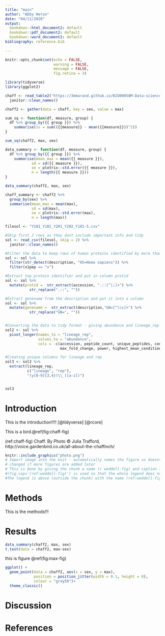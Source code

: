 ```yaml
---
title: "main"
author: "Abby Heron"
date: "04/11/2020"
output:
  bookdown::html_document2: default
  bookdown::pdf_document2: default
  bookdown::word_document2: default
bibliography: reference.bib
  
---
```


```r
knitr::opts_chunk$set(echo = FALSE,
                      warning = FALSE,
                      message = FALSE,
                      fig.retina = 3)
```

```r
library(tidyverse)
library(ggplot2)
```

```r
chaff <- read_table2("https://3mmarand.github.io/BIO00058M-Data-science-2020/data-raw/chaff.txt") %>% 
  janitor::clean_names()

```

```r
chaff2 <- gather(data = chaff, key = sex, value = max)

```

```r
sum_sq <- function(df, measure, group) {
  df %>% group_by({{ group }}) %>% 
    summarise(ss = sum(({{measure}} - mean({{measure}}))^2))
}

sum_sq(chaff2, max, sex)

data_summary <- function(df, measure, group) {
  df %>% group_by({{ group }}) %>% 
    summarise(mean_max = mean({{ measure }}),
            sd = sd({{ measure }}),
            se = plotrix::std.error({{ measure }}),
            n = length({{ measure }}))
}

data_summary(chaff2, max, sex)
```

```r
chaff_summary <- chaff2 %>% 
  group_by(sex) %>% 
  summarise(mean_max = mean(max),
            sd = sd(max),
            se = plotrix::std.error(max),
            n = length(max))

```

```r
filesol <- "Y101_Y102_Y201_Y202_Y101-5.csv"

#Skip first 2 rows as they dont include important info and tidy
sol <- read_csv(filesol, skip = 2) %>% 
  janitor::clean_names()

#Filter the data to keep rows of human proteins identified by more than one peptide
sol <- sol %>% 
  filter(str_detect(description, "OS=Homo sapiens")) %>% 
  filter(x1pep == "x")

#Extract top protein identifier and put in column protid
sol <- sol %>%
  mutate(protid =  str_extract(accession, ".::[^|;]+") %>% 
           str_replace(".::", ""))

#Extract genename from the description and put it into a column
sol <- sol %>%
  mutate(genename =  str_extract(description,"GN=[^\\s]+") %>% 
           str_replace("GN=", ""))


#Converting the data to tidy format - giving abundance and lineage_rep their own column
sol2 <- sol %>% 
  pivot_longer(names_to = "lineage_rep",
               values_to = "abundance",
               cols = -c(accession, peptide_count, unique_peptides, confidence_score, anova_p, q_value,
                         max_fold_change, power, highest_mean_condition, lowest_mean_condition, mass, description, x1pep, genename, protid))

#Creating unique columns for lineage and rep
sol3 <- sol2 %>% 
  extract(lineage_rep, 
          c("lineage", "rep"),
          "(y[0-9]{3,4})\\_([a-z])")


sol3
```



# Introduction
This is the introduction!!!! [@tidyverse] [@rcore]

This is a bird.\@ref(fig:chaff-fig)

(ref:chaff-fig) Chaff. By Photo © Julia Trafford, http://voice.gardenbird.co.uk/all-about-the-chaffinch/
```r
knitr::include_graphics("photo.png")
# Import image into the knit - automatically names the figure so doesnt need to be
# changed if more figures are added later
# This is done by giving the chunk a name (r weddell-fig) and caption (fig.cap='(ref:weddell-fig)')
#(fig.cap='(ref:weddell-fig)') is used so that the whole legend does not have to be typed out each time
#The legend is above (outside the chunk) with the name (ref:weddell-fig) - this is then used instead of the legend text
```


# Methods
This is the methods!!! 

# Results
```r
data_summary(chaff2, max, sex)
t.test(data = chaff2, max~sex)
```
this is figure \@ref(fig:max-fig)
```r

ggplot() +
  geom_point(data = chaff2, aes(x = sex, y = max),
             position = position_jitter(width = 0.1, height = 0),
             colour = "gray50")+
  theme_classic()

```


# Discussion

# References
